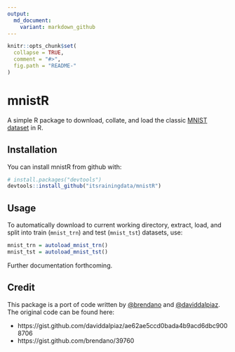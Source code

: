```yaml
---
output:
  md_document:
    variant: markdown_github
---
```


<!-- README.md is generated from README.Rmd. Please edit that file -->

```r
knitr::opts_chunk$set(
  collapse = TRUE,
  comment = "#>",
  fig.path = "README-"
)
```

# mnistR

A simple R package to download, collate, and load the classic [MNIST dataset](http://yann.lecun.com/exdb/mnist/) 
in R. 

## Installation

You can install mnistR from github with:

```r
# install.packages("devtools")
devtools::install_github("itsrainingdata/mnistR")
```

## Usage

To automatically download to current working directory, extract, load, and split into train (`mnist_trn`) and test (`mnist_tst`) datasets, use:

```r
mnist_trn = autoload_mnist_trn()
mnist_tst = autoload_mnist_tst()
```

Further documentation forthcoming.

## Credit

This package is a port of code written by [\@brendano](https://www.github.com/brendano) and [\@daviddalpiaz](https://www.github.com/daviddalpiaz). The original code can be found here:

* https://gist.github.com/daviddalpiaz/ae62ae5ccd0bada4b9acd6dbc9008706
* https://gist.github.com/brendano/39760
